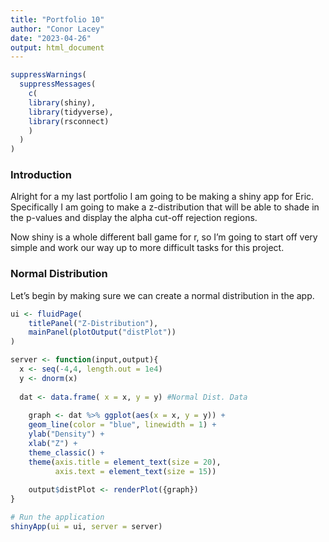 ```yaml
---
title: "Portfolio 10"
author: "Conor Lacey"
date: "2023-04-26"
output: html_document
---
```


```r
suppressWarnings(
  suppressMessages(
    c(
    library(shiny),
    library(tidyverse),
    library(rsconnect)
    )
  )
)
```

### Introduction

Alright for a my last portfolio I am going to be making a shiny app for Eric. Specifically I am going to make a z-distribution that will be able to shade in the p-values and display the alpha cut-off rejection regions.

Now shiny is a whole different ball game for r, so I'm going to start off very simple and work our way up to more difficult tasks for this project.

### Normal Distribution

Let's begin by making sure we can create a normal distribution in the app.

```r
ui <- fluidPage(
    titlePanel("Z-Distribution"),
    mainPanel(plotOutput("distPlot"))
)

server <- function(input,output){
  x <- seq(-4,4, length.out = 1e4)
  y <- dnorm(x)
  
  dat <- data.frame( x = x, y = y) #Normal Dist. Data
  
    graph <- dat %>% ggplot(aes(x = x, y = y)) +
    geom_line(color = "blue", linewidth = 1) +
    ylab("Density") +
    xlab("Z") + 
    theme_classic() +
    theme(axis.title = element_text(size = 20),
          axis.text = element_text(size = 15))
    
    output$distPlot <- renderPlot({graph})
}

# Run the application 
shinyApp(ui = ui, server = server)
```


###
